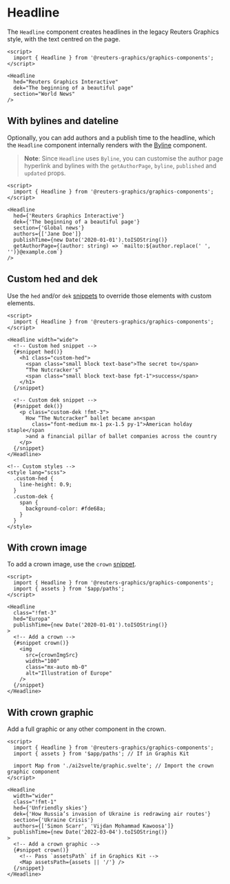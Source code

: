 

<Meta of={HeadlineStories} />

# Headline

The `Headline` component creates headlines in the legacy Reuters Graphics style, with the text centred on the page.

```svelte
<script>
  import { Headline } from '@reuters-graphics/graphics-components';
</script>

<Headline
  hed="Reuters Graphics Interactive"
  dek="The beginning of a beautiful page"
  section="World News"
/>
```

<Canvas of={HeadlineStories.Demo} />

## With bylines and dateline

Optionally, you can add authors and a publish time to the headline, which the `Headline` component internally renders with the [Byline](./?path=/docs/components-text-elements-byline--docs) component.

> **Note**: Since `Headline` uses `Byline`, you can customise the author page hyperlink and bylines with the `getAuthorPage`, `byline`, `published` and `updated` props.

```svelte
<script>
  import { Headline } from '@reuters-graphics/graphics-components';
</script>

<Headline
  hed={'Reuters Graphics Interactive'}
  dek={'The beginning of a beautiful page'}
  section={'Global news'}
  authors={['Jane Doe']}
  publishTime={new Date('2020-01-01').toISOString()}
  getAuthorPage={(author: string) => `mailto:${author.replace(' ', '')}@example.com`}
/>
```

<Canvas of={HeadlineStories.Byline} />

## Custom hed and dek

Use the `hed` and/or `dek` [snippets](https://svelte.dev/docs/svelte/snippet) to override those elements with custom elements.

```svelte
<script>
  import { Headline } from '@reuters-graphics/graphics-components';
</script>

<Headline width="wide">
  <!-- Custom hed snippet -->
  {#snippet hed()}
    <h1 class="custom-hed">
      <span class="small block text-base">The secret to</span>
      “The Nutcracker's”
      <span class="small block text-base fpt-1">success</span>
    </h1>
  {/snippet}

  <!-- Custom dek snippet -->
  {#snippet dek()}
    <p class="custom-dek !fmt-3">
      How “The Nutcracker” ballet became an<span
        class="font-medium mx-1 px-1.5 py-1">American holday staple</span
      >and a financial pillar of ballet companies across the country
    </p>
  {/snippet}
</Headline>

<!-- Custom styles -->
<style lang="scss">
  .custom-hed {
    line-height: 0.9;
  }
  .custom-dek {
    span {
      background-color: #fde68a;
    }
  }
</style>
```

<Canvas of={HeadlineStories.CustomHedDek} />

## With crown image

To add a crown image, use the `crown` [snippet](https://svelte.dev/docs/svelte/snippet).

```svelte
<script>
  import { Headline } from '@reuters-graphics/graphics-components';
  import { assets } from '$app/paths';
</script>

<Headline
  class="!fmt-3"
  hed="Europa"
  publishTime={new Date('2020-01-01').toISOString()}
>
  <!-- Add a crown -->
  {#snippet crown()}
    <img
      src={crownImgSrc}
      width="100"
      class="mx-auto mb-0"
      alt="Illustration of Europe"
    />
  {/snippet}
</Headline>
```

<Canvas of={HeadlineStories.CrownImage} />

## With crown graphic

Add a full graphic or any other component in the crown.

```svelte
<script>
  import { Headline } from '@reuters-graphics/graphics-components';
  import { assets } from '$app/paths'; // If in Graphis Kit

  import Map from './ai2svelte/graphic.svelte'; // Import the crown graphic component
</script>

<Headline
  width="wider"
  class="!fmt-1"
  hed={'Unfriendly skies'}
  dek={'How Russia’s invasion of Ukraine is redrawing air routes'}
  section={'Ukraine Crisis'}
  authors={['Simon Scarr', 'Vijdan Mohammad Kawoosa']}
  publishTime={new Date('2022-03-04').toISOString()}
>
  <!-- Add a crown graphic -->
  {#snippet crown()}
    <!-- Pass `assetsPath` if in Graphics Kit -->
    <Map assetsPath={assets || '/'} />
  {/snippet}
</Headline>
```

<Canvas of={HeadlineStories.CrownGraphic} />
